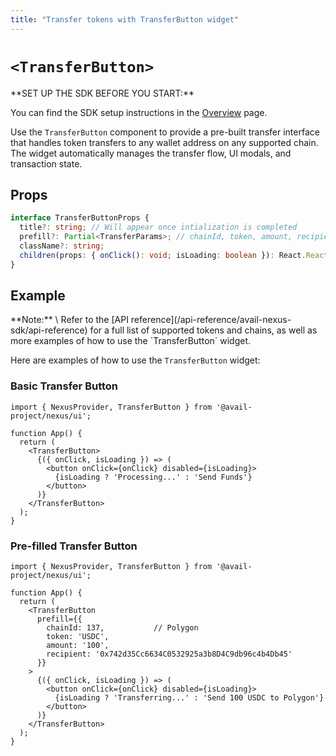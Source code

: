 ```yaml
---
title: "Transfer tokens with TransferButton widget"
---
```



# `<TransferButton>`

<Callout type="info">
**SET UP THE SDK BEFORE YOU START:**

You can find the SDK setup instructions in the [Overview](/api-reference/avail-nexus-sdk/overview) page.
</Callout>

Use the `TransferButton` component to provide a pre-built transfer interface that handles token transfers to any wallet address on any supported chain. 
The widget automatically manages the transfer flow, UI modals, and transaction state.

## Props

```typescript showLineNumbers filename="Typescript"
interface TransferButtonProps {
  title?: string; // Will appear once intialization is completed
  prefill?: Partial<TransferParams>; // chainId, token, amount, recipient
  className?: string;
  children(props: { onClick(): void; isLoading: boolean }): React.ReactNode;
}
```

## Example

<Callout type="info">
**Note:** \
Refer to the [API reference](/api-reference/avail-nexus-sdk/api-reference) for a full list of supported tokens and chains,
as well as more examples of how to use the `TransferButton` widget.
</Callout>

Here are examples of how to use the `TransferButton` widget:

### Basic Transfer Button

```tsx showLineNumbers filename="App.tsx"
import { NexusProvider, TransferButton } from '@avail-project/nexus/ui';

function App() {
  return (
    <TransferButton>
      {({ onClick, isLoading }) => (
        <button onClick={onClick} disabled={isLoading}>
          {isLoading ? 'Processing...' : 'Send Funds'}
        </button>
      )}
    </TransferButton>
  );
}
```

### Pre-filled Transfer Button

```tsx showLineNumbers filename="App.tsx"
import { NexusProvider, TransferButton } from '@avail-project/nexus/ui';

function App() {
  return (
    <TransferButton 
      prefill={{ 
        chainId: 137,           // Polygon
        token: 'USDC', 
        amount: '100',
        recipient: '0x742d35Cc6634C0532925a3b8D4C9db96c4b4Db45'
      }}
    >
      {({ onClick, isLoading }) => (
        <button onClick={onClick} disabled={isLoading}>
          {isLoading ? 'Transferring...' : 'Send 100 USDC to Polygon'}
        </button>
      )}
    </TransferButton>
  );
}
```
